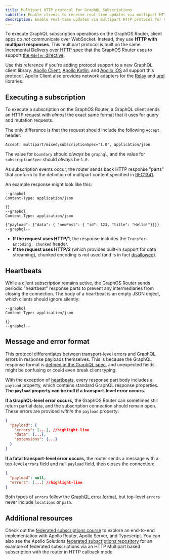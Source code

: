 ```yaml
---
title: Multipart HTTP protocol for GraphQL Subscriptions
subtitle: Enable clients to receive real-time updates via multipart HTTP protocol
description: Enable real-time updates via multipart HTTP protocol for GraphQL subscriptions with the GraphOS Router. Learn about execution, heartbeats, and error handling.
---
```


To execute GraphQL subscription operations on the GraphOS Router, client apps do _not_ communicate over WebSocket. Instead, they use **HTTP with multipart responses**. This multipart protocol is built on the same [Incremental Delivery over HTTP](https://github.com/graphql/graphql-over-http/blob/main/rfcs/IncrementalDelivery.md) spec that the GraphOS Router uses to support [the `@defer` directive](/router/executing-operations/defer-support/).

Use this reference if you're adding protocol support to a new GraphQL client library. [Apollo Client](/react/data/subscriptions#http), [Apollo Kotlin](/kotlin/essentials/subscriptions#configuring-http-subscriptions), and [Apollo iOS](/ios/fetching/subscriptions#http) all support this protocol. Apollo Client also provides network adapters for the [Relay](/react/data/subscriptions#relay) and [urql](/react/data/subscriptions#urql) libraries.

## Executing a subscription

To execute a subscription on the GraphOS Router, a GraphQL client sends an HTTP request with _almost_ the exact same format that it uses for query and mutation requests.

The only difference is that the request should include the following `Accept` header:

```text title="Example header"
Accept: multipart/mixed;subscriptionSpec="1.0", application/json
```

<Tip>

The value for `boundary` should _always_ be `graphql`, and the value for `subscriptionSpec` should _always_ be `1.0`.

</Tip>

As subscription events occur, the router sends back HTTP response "parts" that conform to the definition of multipart content specified in [RFC1341](https://www.w3.org/Protocols/rfc1341/7_2_Multipart.html).

An example response might look like this:

```
--graphql
Content-Type: application/json

{}
--graphql
Content-Type: application/json

{"payload": {"data": { "newPost": { "id": 123, "title": "Hello!"}}}}
--graphql--
```

- **If the request uses HTTP/1**, the response includes the `Transfer-Encoding: chunked` header.
- **If the request uses HTTP/2** (which provides built-in support for data streaming), chunked encoding is _not_ used (and is in fact [disallowed](https://developer.mozilla.org/en-US/docs/Web/HTTP/Headers/Transfer-Encoding)).

## Heartbeats

While a client subscription remains active, the GraphOS Router sends periodic "heartbeat" response parts to prevent any intermediaries from closing the connection. The body of a heartbeat is an empty JSON object, which clients should ignore silently:

```text title="Heartbeat response part"
--graphql
Content-Type: application/json

{}
--graphql--
```

## Message and error format

This protocol differentiates between transport-level errors and GraphQL errors in response payloads themselves. This is because the GraphQL response format is [defined in the GraphQL spec](https://spec.graphql.org/draft/#sec-Response-Format), and unexpected fields might be confusing or could even break client typing.

With the exception of [heartbeats](#heartbeats), every response part body includes a `payload` property, which contains standard GraphQL response properties. **The `payload` property can be null if a transport-level error occurs.**

**If a GraphQL-level error occurs,** the GraphOS Router can sometimes still return partial data, and the subscription connection should remain open. These errors are provided _within_ the `payload` property:

```json
{
  "payload": {
    "errors": [...], //highlight-line
    "data": {...},
    "extensions": {...}
  }
}
```

**If a fatal transport-level error occurs,** the router sends a message with a top-level `errors` field and null `payload` field, then closes the connection:

```json
{
  "payload": null,
  "errors": [...] //highlight-line
}
```

Both types of `errors` follow the [GraphQL error format](http://spec.graphql.org/draft/#sec-Errors.Error-Result-Format), but top-level `errors` never include `locations` or `path`.

## Additional resources

Check out the [federated subscriptions course](https://www.apollographql.com/tutorials/federated-subscriptions-typescript) to explore an end-to-end implementation with Apollo Router, Apollo Server, and Typescript.
You can also see the Apollo Solutions [federated subscriptions repository](https://github.com/apollosolutions/router-extensibility-load-testing) for an example of federated subscriptions via an HTTP Multipart based subscription with the router in HTTP callback mode.

<SolutionsNote />
